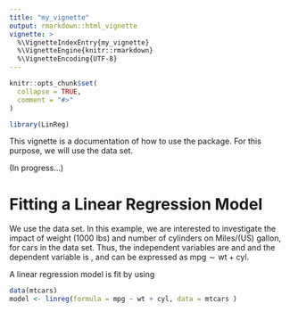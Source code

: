 ```yaml
---
title: "my_vignette"
output: rmarkdown::html_vignette
vignette: >
  %\VignetteIndexEntry{my_vignette}
  %\VignetteEngine{knitr::rmarkdown}
  %\VignetteEncoding{UTF-8}
---
```


```r
knitr::opts_chunk$set(
  collapse = TRUE,
  comment = "#>"
)
```

```r
library(LinReg)
```

This vignette is a documentation of how to use the \code{LinReg} package. 
For this purpose, we will use the \code{mtcars} data set.

(In progress...)

# Fitting a Linear Regression Model
We use the \code{mtcars} data set. In this example, we are interested to 
investigate the impact of weight (1000 lbs) and number of cylinders on 
Miles/(US) gallon, for cars in the \code{mtcars} data set. Thus, the independent
variables are \code{wt} and \code{cyl} and the dependent variable is \code{mpg},
and can be expressed as $\text{mpg} \sim \text{wt} + \text{cyl}$.

A linear regression model is fit by using
```r
data(mtcars)
model <- linreg(formula = mpg ~ wt + cyl, data = mtcars )

```

